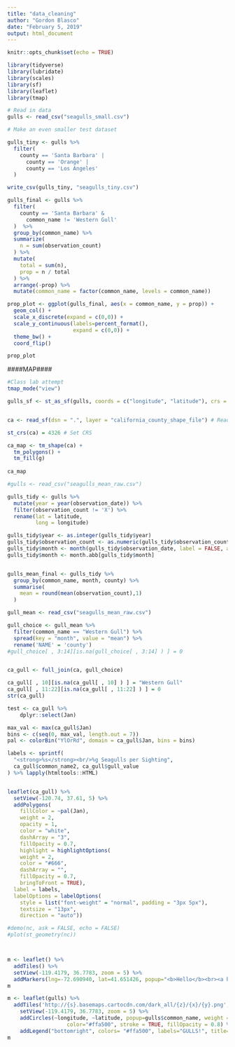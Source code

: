 ```yaml
---
title: "data_cleaning"
author: "Gordon Blasco"
date: "February 5, 2019"
output: html_document
---
```


```r
knitr::opts_chunk$set(echo = TRUE)
```

```r
library(tidyverse)
library(lubridate)
library(scales)
library(sf)
library(leaflet)
library(tmap)

# Read in data
gulls <- read_csv("seagulls_small.csv")
```


```r
# Make an even smaller test dataset

gulls_tiny <- gulls %>% 
  filter(
    county == 'Santa Barbara' |
      county == 'Orange' |
      county == 'Los Angeles'
  ) 

write_csv(gulls_tiny, "seagulls_tiny.csv")
```


```r
gulls_final <- gulls %>% 
  filter(
    county == 'Santa Barbara' &
      common_name != 'Western Gull'
  )  %>% 
  group_by(common_name) %>% 
  summarize(
    n = sum(observation_count)
  ) %>% 
  mutate(
    total = sum(n),
    prop = n / total
  ) %>% 
  arrange(-prop) %>% 
  mutate(common_name = factor(common_name, levels = common_name))

prop_plot <- ggplot(gulls_final, aes(x = common_name, y = prop)) +
  geom_col() +
  scale_x_discrete(expand = c(0,0)) +
  scale_y_continuous(labels=percent_format(),
                     expand = c(0,0)) +
  theme_bw() +
  coord_flip()

prop_plot
```


####MAP####

```r
#Class lab attempt
tmap_mode("view")

gulls_sf <- st_as_sf(gulls, coords = c("longitude", "latitude"), crs = 4326)


ca <- read_sf(dsn = ".", layer = "california_county_shape_file") # Read data

st_crs(ca) = 4326 # Set CRS

ca_map <- tm_shape(ca) +
  tm_polygons() +
  tm_fill(g)
  
ca_map

```

```r

#gulls <- read_csv("seagulls_mean_raw.csv")

gulls_tidy <- gulls %>% 
  mutate(year = year(observation_date)) %>% 
  filter(observation_count != 'X') %>% 
  rename(lat = latitude, 
         long = longitude) 

gulls_tidy$year <- as.integer(gulls_tidy$year)
gulls_tidy$observation_count <- as.numeric(gulls_tidy$observation_count)
gulls_tidy$month <- month(gulls_tidy$observation_date, label = FALSE, abbr = TRUE)
gulls_tidy$month <- month.abb[gulls_tidy$month]


gulls_mean_final <- gulls_tidy %>% 
  group_by(common_name, month, county) %>% 
  summarise(
    mean = round(mean(observation_count),1)
  ) 

gull_mean <- read_csv("seagulls_mean_raw.csv")

gull_choice <- gull_mean %>% 
  filter(common_name == "Western Gull") %>% 
  spread(key = "month", value = "mean") %>% 
  rename('NAME' = 'county')
#gull_choice[ , 3:14][is.na(gull_choice[ , 3:14] ) ] = 0 


ca_gull <- full_join(ca, gull_choice)

ca_gull[ , 10][is.na(ca_gull[ , 10] ) ] = "Western Gull"
ca_gull[ , 11:22][is.na(ca_gull[ , 11:22] ) ] = 0 
str(ca_gull)
```

```r
test <- ca_gull %>% 
    dplyr::select(Jan)
```


```r
max_val <- max(ca_gull$Jan)
bins <- c(seq(0, max_val, length.out = 7))
pal <- colorBin("YlOrRd", domain = ca_gull$Jan, bins = bins)

labels <- sprintf(
  "<strong>%s</strong><br/>%g Seagulls per Sighting",
  ca_gull$common_name2, ca_gull$gull_value
) %>% lapply(htmltools::HTML)


leaflet(ca_gull) %>% 
  setView(-120.74, 37.61, 5) %>%
  addPolygons(
    fillColor = ~pal(Jan),
    weight = 2,
    opacity = 1,
    color = "white",
    dashArray = "3",
    fillOpacity = 0.7,
    highlight = highlightOptions(
    weight = 2,
    color = "#666",
    dashArray = "",
    fillOpacity = 0.7,
    bringToFront = TRUE),
  label = labels,
  labelOptions = labelOptions(
    style = list("font-weight" = "normal", padding = "3px 5px"),
    textsize = "13px",
    direction = "auto"))

```



```r
#demo(nc, ask = FALSE, echo = FALSE)
#plot(st_geometry(nc))



m <- leaflet() %>%
  addTiles() %>%  
  setView(-119.4179, 36.7783, zoom = 5) %>%
  addMarkers(lng=-72.690940, lat=41.651426, popup="<b>Hello</b><br><a href='http://www.trendct.org'>-TrendCT.org</a>")
m 
```

```r
m <- leaflet(gulls) %>% 
  addTiles('http://{s}.basemaps.cartocdn.com/dark_all/{z}/{x}/{y}.png', attribution='Map tiles by <a href="http://stamen.com">Stamen Design</a>, <a href="http://creativecommons.org/licenses/by/3.0">CC BY 3.0</a> &mdash; Map data &copy; <a href="http://www.openstreetmap.org/copyright">OpenStreetMap</a>') %>%
    setView(-119.4179, 36.7783, zoom = 5) %>% 
    addCircles(~longitude, ~latitude, popup=gulls$common_name, weight = 3, radius=40, 
                   color="#ffa500", stroke = TRUE, fillOpacity = 0.8) %>% 
    addLegend("bottomright", colors= "#ffa500", labels="GULLS!", title="In CALI")
m
```



